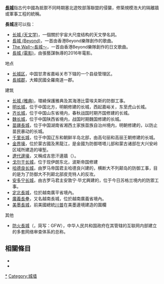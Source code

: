 '''[[長城|長城]]'''指古代中國為抵禦不同時期塞北遊牧部落聯盟的侵襲，修築規模浩大的隔離牆或軍事工程的統稱。

'''長城'''還可以指：
*[[长城_(天文学)|长城 (天文学)]]，一個關於宇宙大尺度结构的天文學名詞。
*[[長城_(Beyond)|長城 (Beyond)]]，一首由香港Beyond樂隊創作的歌曲。
*[[The_Wall～長城～|The Wall～長城～]]，一首由香港Beyond樂隊創作的日文歌曲。
*[[長城_(電影)|長城 (電影)]]，由張藝謀執導的2016年電影。

;地点
*[[长城区|长城区]]，中国甘肃省嘉峪关市下辖的一个县级管理区。
*[[長城郡|長城郡]]，大韓民國全羅南道一郡。

;建筑
*[[长城_(雅典)|长城 (雅典)]]，環繞保護雅典及其海港比雷埃夫斯的防御工事。
*[[明长城|明长城]]，位于中国北方，明朝修建的长城，西起嘉峪关，东至虎山长城。
*[[齐长城|齐长城]]，位于中国山东省境内，春秋战国时期齐国修建的长城。
*[[魏长城|魏长城]]，位于中国陕西省境内，战国时期魏国修建的长城。
*[[苗疆長城|苗疆長城]]，位于中国湖南省湘西土家族苗族自治州境内，明朝修建的，以防止苗民暴动的长城。
*[[千里长城|千里长城]]，位于中国辽东和朝鲜半岛北部，由高句丽和高丽王朝修建的长城。
*[[金界壕|金界壕]]，位於蒙古國及黑龍江，是金國为防御塔塔儿部和蒙古诸部在大兴安岭区域所建造的壕堑。
*[[遼代邊壕|遼代邊壕]]，又稱成吉思汗邊牆（{{lang-ru|Вал_Чингисхана}}）。
*[[戈尔干长城|戈尔干长城]]，位于现伊朗东北，波斯帝国修建
*[[哈德良长城|哈德良长城]]，由罗马帝国君主哈德良兴建的，横断大不列颠岛的防御工事，目的是为了防御大不列颠北部皮克特人的反攻。
*[[安多宁长城|安多宁长城]]，由古罗马君主安敦宁·毕尤興建的，位于今日苏格兰境内的防禦工事。
*[[定北長城|定北長城]]，位於越南廣平省境內。
*[[廣義長壘|廣義長壘]]，又名越南長城，位於越南廣義省境內。
*[[美墨長城|美墨長城]]，前美國總統[[川普|川普]]在美墨邊境建造的圍欄

;其他
*[[防火長城|防火長城]]（{{lang-en|the Great Fire Wall}}，简写：GFW），中华人民共和国政府在其管辖的互联网内部建立的多套网络审查体系的总称。

== 相關條目 ==
*{{lookfrom|长城}}
*{{lookfrom|長城}}

{{disambig|Cat=二字消歧义|C}}
[[Category:长城|*]]
[[Category:城墙|Category:城墙]]
